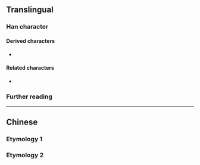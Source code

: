 {{also|倉}}
{{character info}}
==Translingual==

===Han character===
{{Han char|rn=9|rad=人|as=02|sn=4|four=80712|canj=OSU|ids=⿱人㔾}}

====Derived characters====
* {{l|mul|[[伧]], [[𰃷]], [[呛]], [[怆]], [[抢]], [[沧]], [[𪺷]], [[𬁸]], [[枪]], [[炝]], [[玱]], [[𬥳]], [[𬬰]], [[舱]], [[跄]], [[𮠞]], [[䲝]], [[创]], [[戗]], [[鸧]], [[苍]], [[疮]], [[𠨤]], [[瘪]], [[𭍜]]}}

====Related characters====
* {{l|mul|倉}} {{q|[[Traditional Chinese]]}}

===Further reading===
{{Han ref|kx=0092.051|hdz=10105.060|uh=4ED3}}

----

==Chinese==

===Etymology 1===
{{zh-see|倉}}

===Etymology 2===
{{zh-see|艙|ss}}